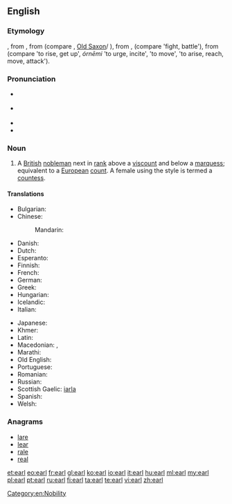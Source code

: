 {{also|Earl}}
==English==
{{wikipedia}}

===Etymology===
{{etyl|enm}} {{term|erl|lang=enm}}, from {{etyl|ang}} {{term|eorl|lang=ang}}, from {{recons|erlaz|lang=gem-pro}} (compare {{etyl|non|-}} {{term|jarl|lang=non}}, [[Old Saxon]]/{{etyl|goh|-}} {{term|erl|lang=goh}}), from {{recons|erōnan|lang=gem-pro}}, {{recons|arōnan|lang=gem-pro}} (compare {{etyl|non|-}} {{term|jara|lang=non}} 'fight, battle'), from {{etyl|ine-pro|en}} {{recons|h₁er-|lang=ine-pro}} (compare {{etyl|la|-}} {{term|orior}} 'to rise, get up', {{etyl|grc|-}} ''órnēmi'' 'to urge, incite', {{etyl|ae|-}} {{term|ərənaoiti}} 'to move', {{etyl|sa|-}} {{term|ṛṇóti}} 'to arise, reach, move, attack').

===Pronunciation===
* {{a|UK}} {{IPA|/ɜːl/}}
* {{a|US}} {{IPA|/ɝl/}}
* {{rhymes|ɜː(r)l}}
* {{homophones|URL}}

===Noun===
{{en-noun}}

# A [[British]] [[nobleman]] next in [[rank]] above a [[viscount]] and below a [[marquess]]; equivalent to a [[European]] [[count]]. A female using the style is termed a [[countess]].

====Translations====
{{trans-top|a British nobleman}}
* Bulgarian: {{t-|bg|граф|m|tr=graf}}
* Chinese:
*: Mandarin: {{t|cmn|伯爵|tr=bójué|sc=Hani}}
* Danish: {{t-|da|greve|m}}
* Dutch: {{t+|nl|graaf|m}}
* Esperanto: {{t+|eo|grafo}}
* Finnish: {{t+|fi|jaarli}}
* French: {{t+|fr|comte}}
* German: {{t+|de|Graf}}
* Greek: {{t+|el|κόμης|m|tr=kómis}}
* Hungarian: {{t+|hu|gróf}}
* Icelandic: {{t+|is|jarl|m}}
* Italian: {{t+|it|conte|m}}
{{trans-mid}}
* Japanese: {{t+|ja|伯爵|tr=はくしゃく, hakushaku|sc=Jpan}}
* Khmer: {{t+|km|ព្រះ|sc=Khmr|tr=preah}}
* Latin: {{t-|la|comes|m}}
* Macedonian: {{t-|mk|ерл|m|tr=erl}}, {{t-|mk|гроф|m|tr=grof}}
* Marathi: {{t-|mr|अर्ल|m|tr=arla|sc=Deva}}
* Old English: {{t-|ang|eorl|m}}
* Portuguese: {{t+|pt|conde|m}}
* Romanian: {{t-|ro|conte|m}}
* Russian: {{t+|ru|граф|m|tr=graf}}
* Scottish Gaelic: [[iarla]] {{m}}
* Spanish: {{t+|es|conde|m}}
* Welsh: {{t-|cy|iarll|m}}
{{trans-bottom}}

===Anagrams===
* [[lare#English|lare]]
* [[lear#English|lear]]
* [[rale#English|rale]]
* [[real#English|real]]

[[Category:en:Nobility]]

[[et:earl]]
[[eo:earl]]
[[fr:earl]]
[[gl:earl]]
[[ko:earl]]
[[io:earl]]
[[it:earl]]
[[hu:earl]]
[[ml:earl]]
[[my:earl]]
[[pl:earl]]
[[pt:earl]]
[[ru:earl]]
[[fi:earl]]
[[ta:earl]]
[[te:earl]]
[[vi:earl]]
[[zh:earl]]